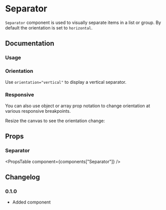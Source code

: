 

# Separator

`Separator` component is used to visually separate items in a list or group. By default the orientation is set to `horizontal`.

## Documentation

### Usage

<Demo component="separator/usage" />

### Orientation

Use `orientation="vertical"` to display a vertical separator.

<Demo component="separator/vertical-usage" />

### Responsive

You can also use object or array prop notation to change orientation at various responsive breakpoints.

<Alert intent="warning" mt="16">
  Resize the canvas to see the orientation change:
</Alert>

<Demo
  iframe="/iframe/separator/"
  height="150"
  component="separator/responsive-usage"
/>

## Props

### Separator

<PropsTable component={components["Separator"]} />

## Changelog

### 0.1.0

- Added component
